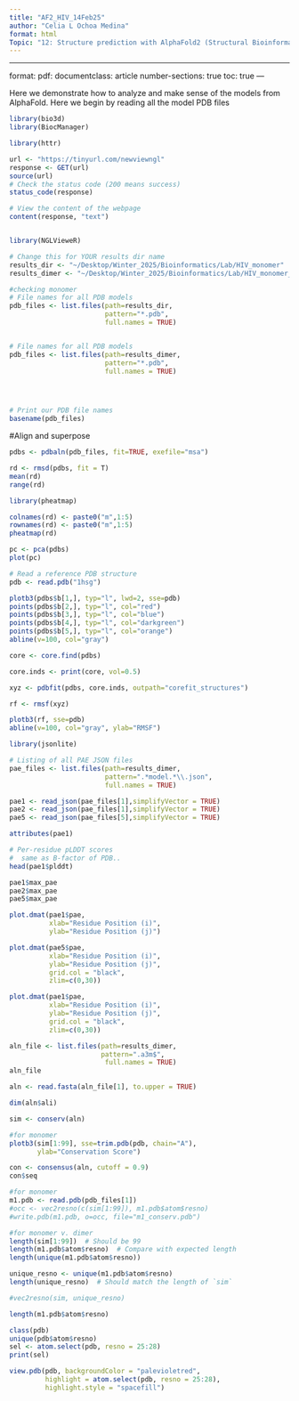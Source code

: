 ```yaml
---
title: "AF2_HIV_14Feb25"
author: "Celia L Ochoa Medina"
format: html
Topic: "12: Structure prediction with AlphaFold2 (Structural Bioinformatics pt2.)"
---
```

---

format: 
  pdf: 
    documentclass: article
    number-sections: true
    toc: true
---


Here we demonstrate how to analyze and make sense of the models from AlphaFold. 
Here we begin by reading all the model PDB files
```r

library(bio3d)
library(BiocManager)

```
```r

library(httr)

url <- "https://tinyurl.com/newviewngl"
response <- GET(url)
source(url)
# Check the status code (200 means success)
status_code(response)

# View the content of the webpage
content(response, "text")


library(NGLVieweR)
```

```r

# Change this for YOUR results dir name
results_dir <- "~/Desktop/Winter_2025/Bioinformatics/Lab/HIV_monomer"
results_dimer <- "~/Desktop/Winter_2025/Bioinformatics/Lab/HIV_monomer_vs_dimer/HIV_monomer_vs_dimer_2f72e_0"

#checking monomer
# File names for all PDB models
pdb_files <- list.files(path=results_dir,
                        pattern="*.pdb",
                        full.names = TRUE)


# File names for all PDB models
pdb_files <- list.files(path=results_dimer,
                        pattern="*.pdb",
                        full.names = TRUE)




# Print our PDB file names
basename(pdb_files)


```
#Align and superpose
```r
pdbs <- pdbaln(pdb_files, fit=TRUE, exefile="msa")
```
```r
rd <- rmsd(pdbs, fit = T)
mean(rd)
range(rd)
```
```r
library(pheatmap)

colnames(rd) <- paste0("m",1:5)
rownames(rd) <- paste0("m",1:5)
pheatmap(rd)
```
```r
pc <- pca(pdbs)
plot(pc)
```
```r
# Read a reference PDB structure
pdb <- read.pdb("1hsg")
```



```r
plotb3(pdbs$b[1,], typ="l", lwd=2, sse=pdb)
points(pdbs$b[2,], typ="l", col="red")
points(pdbs$b[3,], typ="l", col="blue")
points(pdbs$b[4,], typ="l", col="darkgreen")
points(pdbs$b[5,], typ="l", col="orange")
abline(v=100, col="gray")
```
```r
core <- core.find(pdbs)

core.inds <- print(core, vol=0.5)
```

```r
xyz <- pdbfit(pdbs, core.inds, outpath="corefit_structures")
```

```r
rf <- rmsf(xyz)

plotb3(rf, sse=pdb)
abline(v=100, col="gray", ylab="RMSF")
```
```r
library(jsonlite)

# Listing of all PAE JSON files
pae_files <- list.files(path=results_dimer,
                        pattern=".*model.*\\.json",
                        full.names = TRUE)
```
```r
pae1 <- read_json(pae_files[1],simplifyVector = TRUE)
pae2 <- read_json(pae_files[1],simplifyVector = TRUE)
pae5 <- read_json(pae_files[5],simplifyVector = TRUE)

attributes(pae1)
```
```r
# Per-residue pLDDT scores 
#  same as B-factor of PDB..
head(pae1$plddt) 
```
```r
pae1$max_pae
pae2$max_pae
pae5$max_pae

```
```r
plot.dmat(pae1$pae, 
          xlab="Residue Position (i)",
          ylab="Residue Position (j)")
```
```r
plot.dmat(pae5$pae, 
          xlab="Residue Position (i)",
          ylab="Residue Position (j)",
          grid.col = "black",
          zlim=c(0,30))
```

```r
plot.dmat(pae1$pae, 
          xlab="Residue Position (i)",
          ylab="Residue Position (j)",
          grid.col = "black",
          zlim=c(0,30))
```
```r
aln_file <- list.files(path=results_dimer,
                       pattern=".a3m$",
                        full.names = TRUE)
aln_file
```
```r
aln <- read.fasta(aln_file[1], to.upper = TRUE)
```
```r
dim(aln$ali)
```


```r
sim <- conserv(aln)
```
```r
#for monomer
plotb3(sim[1:99], sse=trim.pdb(pdb, chain="A"),
       ylab="Conservation Score")


```


```r
con <- consensus(aln, cutoff = 0.9)
con$seq
```
```r
#for monomer
m1.pdb <- read.pdb(pdb_files[1])
#occ <- vec2resno(c(sim[1:99]), m1.pdb$atom$resno)
#write.pdb(m1.pdb, o=occ, file="m1_conserv.pdb")

#for monomer v. dimer
length(sim[1:99])  # Should be 99
length(m1.pdb$atom$resno)  # Compare with expected length
length(unique(m1.pdb$atom$resno))

unique_resno <- unique(m1.pdb$atom$resno)
length(unique_resno)  # Should match the length of `sim`

#vec2resno(sim, unique_resno)

```


```r
length(m1.pdb$atom$resno)
```


```r
class(pdb)
unique(pdb$atom$resno)
sel <- atom.select(pdb, resno = 25:28)
print(sel)


```
```r
view.pdb(pdb, backgroundColor = "palevioletred", 
         highlight = atom.select(pdb, resno = 25:28), 
         highlight.style = "spacefill")

```






